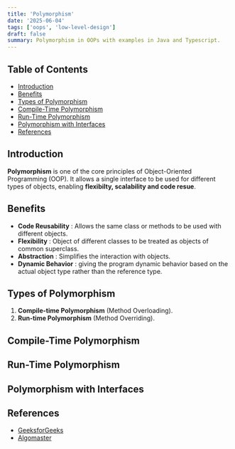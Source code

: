 ```yaml
---
title: 'Polymorphism'
date: '2025-06-04'
tags: ['oops', 'low-level-design']
draft: false
summary: Polymorphism in OOPs with examples in Java and Typescript.
---
```


## Table of Contents

- [Introduction](#introduction)
- [Benefits](#benefits)
- [Types of Polymorphism](#types-of-polymorphism)
- [Compile-Time Polymorphism](#compile-time-polymorphism)
- [Run-Time Polymorphism](#run-time-polymorphism)
- [Polymorphism with Interfaces](#polymorphism-with-interfaces)
- [References](#references)

## Introduction

**Polymorphism** is one of the core principles of Object-Oriented Programming (OOP).
It allows a single interface to be used for different types of objects, enabling **flexibilty,
scalability and code resue**.

## Benefits

- **Code Reusability** : Allows the same class or methods to be used with different objects.
- **Flexibility** : Object of different classes to be treated as objects of common superclass.
- **Abstraction** : Simplifies the interaction with objects.
- **Dynamic Behavior** : giving the program dynamic behavior based on the actual object type rather than the reference type.

## Types of Polymorphism

1. **Compile-time Polymorphism** (Method Overloading).
2. **Run-time Polymorphism** (Method Overriding).

## Compile-Time Polymorphism

## Run-Time Polymorphism

## Polymorphism with Interfaces

## References

- [GeeksforGeeks](https://www.geeksforgeeks.org/polymorphism-in-java/)
- [Algomaster](https://github.com/ashishps1/awesome-low-level-design/tree/main/oop/java/polymorphism)
